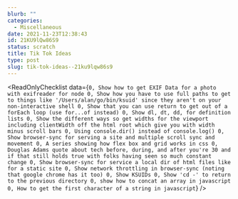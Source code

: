 ```yaml
---
blurb: ""
categories:
  - Miscellaneous
date: 2021-11-23T12:38:43
id: 21KU9lQw86S9
status: scratch
title: Tik Tok Ideas
type: post
slug: tik-tok-ideas--21ku9lqw86s9
---
```


<ReadOnlyChecklist data={`
0, Show how to get EXIF Data for a photo with exifreader for node
0, Show how you have to use full paths to get to things like '/Users/alan/go/bin/ksuid' since they aren't on your non-interactive shell
0, Show that you can use return to get out of a forEach loop (use for...of instead)
0, Show dl, dt, dd, for definition lists
0, Show the different ways so get widths for the viewport including clientWidth off the html root which give you with width minus scroll bars
0, Using console.dir() instead of console.log()
0, Show browser-sync for serving a site and multiple scroll sync and movement
0, A series showing how flex box and grid works in css
0, Douglas Adams quote about tech before, during, and after you're 30 and if that still holds true with folks having seen so much constant change
0, Show browser-sync for service a local dir of html files like for a static site
0, Show network throttling in browser-sync (noting that google chrome has it too)
0, Show KSUIDs
0, Show 'cd -' to return to the previous directory
0, show how to concat an array in javascript
0, How to get the first character of a string in javascript
`} />


